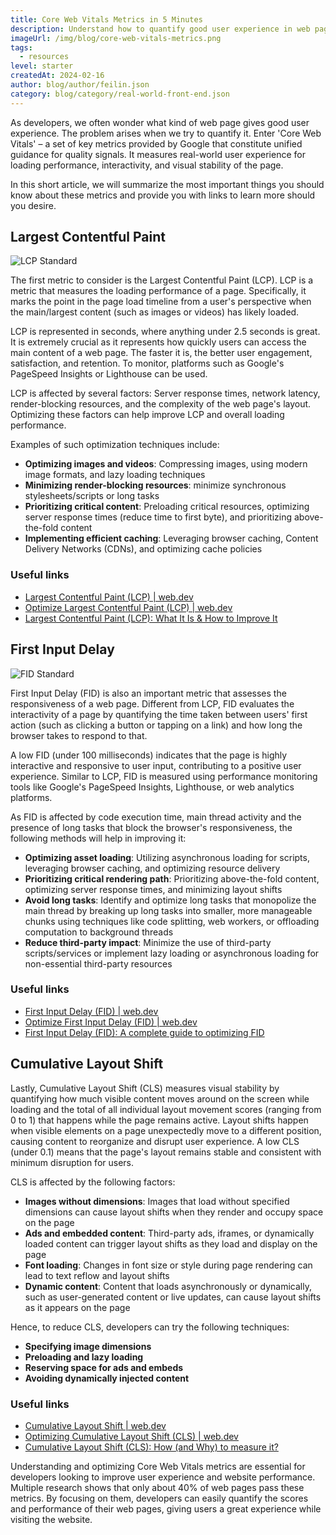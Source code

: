 ```yaml
---
title: Core Web Vitals Metrics in 5 Minutes
description: Understand how to quantify good user experience in web pages.
imageUrl: /img/blog/core-web-vitals-metrics.png
tags:
  - resources
level: starter
createdAt: 2024-02-16
author: blog/author/feilin.json
category: blog/category/real-world-front-end.json
---
```


As developers, we often wonder what kind of web page gives good user experience. The problem arises when we try to quantify it. Enter 'Core Web Vitals' – a set of key metrics provided by Google that constitute unified guidance for quality signals. It measures real-world user experience for loading performance, interactivity, and visual stability of the page.

In this short article, we will summarize the most important things you should know about these metrics and provide you with links to learn more should you desire.

## Largest Contentful Paint

![LCP Standard](/img/blog/core-web-vitals/LCP.png)

The first metric to consider is the Largest Contentful Paint (LCP). LCP is a metric that measures the loading performance of a page. Specifically, it marks the point in the page load timeline from a user's perspective when the main/largest content (such as images or videos) has likely loaded.

LCP is represented in seconds, where anything under 2.5 seconds is great. It is extremely crucial as it represents how quickly users can access the main content of a web page. The faster it is, the better user engagement, satisfaction, and retention. To monitor, platforms such as Google's PageSpeed Insights or Lighthouse can be used.

LCP is affected by several factors: Server response times, network latency, render-blocking resources, and the complexity of the web page's layout. Optimizing these factors can help improve LCP and overall loading performance.

Examples of such optimization techniques include:

- **Optimizing images and videos**: Compressing images, using modern image formats, and lazy loading techniques
- **Minimizing render-blocking resources**: minimize synchronous stylesheets/scripts or long tasks
- **Prioritizing critical content**: Preloading critical resources, optimizing server response times (reduce time to first byte), and prioritizing above-the-fold content
- **Implementing efficient caching**: Leveraging browser caching, Content Delivery Networks (CDNs), and optimizing cache policies

### Useful links

- [Largest Contentful Paint (LCP) | web.dev](https://web.dev/articles/lcp)
- [Optimize Largest Contentful Paint (LCP) | web.dev](https://web.dev/articles/optimize-lcp)
- [Largest Contentful Paint (LCP): What It Is & How to Improve It](https://www.semrush.com/blog/lcp/)

## First Input Delay

![FID Standard](/img/blog/core-web-vitals/FID.png)

First Input Delay (FID) is also an important metric that assesses the responsiveness of a web page. Different from LCP, FID evaluates the interactivity of a page by quantifying the time taken between users' first action (such as clicking a button or tapping on a link) and how long the browser takes to respond to that.

A low FID (under 100 milliseconds) indicates that the page is highly interactive and responsive to user input, contributing to a positive user experience. Similar to LCP, FID is measured using performance monitoring tools like Google's PageSpeed Insights, Lighthouse, or web analytics platforms.

As FID is affected by code execution time, main thread activity and the presence of long tasks that block the browser's responsiveness, the following methods will help in improving it:

- **Optimizing asset loading**: Utilizing asynchronous loading for scripts, leveraging browser caching, and optimizing resource delivery
- **Prioritizing critical rendering path**: Prioritizing above-the-fold content, optimizing server response times, and minimizing layout shifts
- **Avoid long tasks**: Identify and optimize long tasks that monopolize the main thread by breaking up long tasks into smaller, more manageable chunks using techniques like code splitting, web workers, or offloading computation to background threads
- **Reduce third-party impact**: Minimize the use of third-party scripts/services or implement lazy loading or asynchronous loading for non-essential third-party resources

### Useful links

- [First Input Delay (FID) | web.dev](https://web.dev/articles/fid)
- [Optimize First Input Delay (FID) | web.dev](https://web.dev/articles/optimize-fid)
- [First Input Delay (FID): A complete guide to optimizing FID](https://www.onely.com/blog/what-is-first-input-delay/)

## Cumulative Layout Shift

Lastly, Cumulative Layout Shift (CLS) measures visual stability by quantifying how much visible content moves around on the screen while loading and the total of all individual layout movement scores (ranging from 0 to 1) that happens while the page remains active. Layout shifts happen when visible elements on a page unexpectedly move to a different position, causing content to reorganize and disrupt user experience. A low CLS (under 0.1) means that the page's layout remains stable and consistent with minimum disruption for users.

CLS is affected by the following factors:

- **Images without dimensions**: Images that load without specified dimensions can cause layout shifts when they render and occupy space on the page
- **Ads and embedded content**: Third-party ads, iframes, or dynamically loaded content can trigger layout shifts as they load and display on the page
- **Font loading**: Changes in font size or style during page rendering can lead to text reflow and layout shifts
- **Dynamic content**: Content that loads asynchronously or dynamically, such as user-generated content or live updates, can cause layout shifts as it appears on the page

Hence, to reduce CLS, developers can try the following techniques:

- **Specifying image dimensions**
- **Preloading and lazy loading**
- **Reserving space for ads and embeds**
- **Avoiding dynamically injected content**

### Useful links

- [Cumulative Layout Shift | web.dev](https://web.dev/articles/cls)
- [Optimizing Cumulative Layout Shift (CLS) | web.dev](https://web.dev/articles/optimize-cls)
- [Cumulative Layout Shift (CLS): How (and Why) to measure it?](https://www.semrush.com/blog/what-is-cls/)

Understanding and optimizing Core Web Vitals metrics are essential for developers looking to improve user experience and website performance. Multiple research shows that only about 40% of web pages pass these metrics. By focusing on them, developers can easily quantify the scores and performance of their web pages, giving users a great experience while visiting the website.
